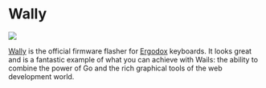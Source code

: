 
# Wally

<p style={{"text-align": "center"}}>
   <img src="/img/showcase/wally.webp"></img><br/>
</p>

[Wally](https://ergodox-ez.com/pages/wally) is the official firmware flasher for [Ergodox](https://ergodox-ez.com/) keyboards. It looks great and is a fantastic example of what you can achieve with Wails: the ability to combine the power of Go and the rich graphical tools of the web development world.


